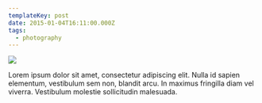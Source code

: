 ```yaml
---
templateKey: post
date: 2015-01-04T16:11:00.000Z
tags:
  - photography
---
```

![](../../static/assets/20150104-IMG_1148.jpg)

Lorem ipsum dolor sit amet, consectetur adipiscing elit. Nulla id sapien elementum, vestibulum sem non, blandit arcu. In maximus fringilla diam vel viverra. Vestibulum molestie sollicitudin malesuada.
